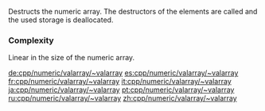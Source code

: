 {{cpp/numeric/valarray/title|~valarray}}
{{cpp/numeric/valarray/navbar}}
{{ddcl | 
~valarray()
}}

Destructs the numeric array. The destructors of the elements are called and the used storage is deallocated. 

===Complexity===
Linear in the size of the numeric array.

[[de:cpp/numeric/valarray/~valarray]]
[[es:cpp/numeric/valarray/~valarray]]
[[fr:cpp/numeric/valarray/~valarray]]
[[it:cpp/numeric/valarray/~valarray]]
[[ja:cpp/numeric/valarray/~valarray]]
[[pt:cpp/numeric/valarray/~valarray]]
[[ru:cpp/numeric/valarray/~valarray]]
[[zh:cpp/numeric/valarray/~valarray]]